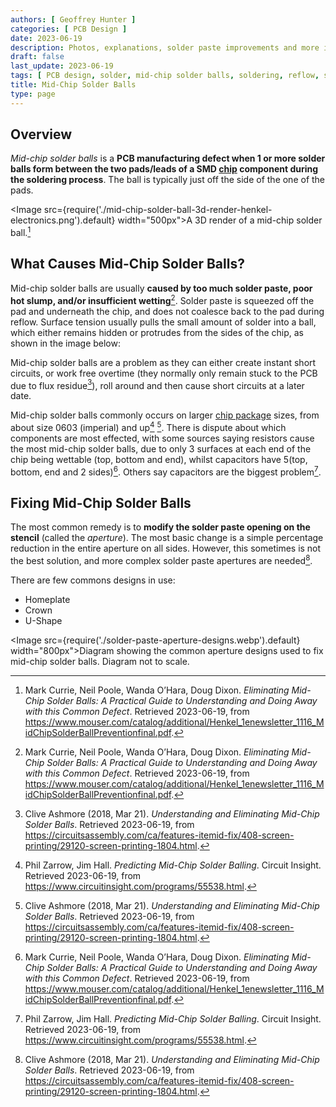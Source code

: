 ```yaml
---
authors: [ Geoffrey Hunter ]
categories: [ PCB Design ]
date: 2023-06-19
description: Photos, explanations, solder paste improvements and more info on mid-chip solder balls, a common PCB manufacturing defect.
draft: false
last_update: 2023-06-19
tags: [ PCB design, solder, mid-chip solder balls, soldering, reflow, solder, stencils, solder paste, PCBs, defects, manufacturing ]
title: Mid-Chip Solder Balls
type: page
---
```


<WarningIsNotes />

## Overview

_Mid-chip solder balls_ is a **PCB manufacturing defect when 1 or more solder balls form between the two pads/leads of a SMD [chip](/pcb-design/component-packages/chip-eia-component-packages/) component during the soldering process**. The ball is typically just off the side of the one of the pads.

<Image src={require('./mid-chip-solder-ball-3d-render-henkel-electronics.png').default} width="500px">A 3D render of a mid-chip solder ball.[^henkel-eliminating-mid-chip-solder-balls]</Image>

## What Causes Mid-Chip Solder Balls?

Mid-chip solder balls are usually **caused by too much solder paste, poor hot slump, and/or insufficient wetting**[^henkel-eliminating-mid-chip-solder-balls]. Solder paste is squeezed off the pad and underneath the chip, and does not coalesce back to the pad during reflow. Surface tension usually pulls the small amount of solder into a ball, which either remains hidden or protrudes from the sides of the chip, as shown in the image below:

Mid-chip solder balls are a problem as they can either create instant short circuits, or work free overtime (they normally only remain stuck to the PCB due to flux residue[^circuits-assembly-mid-chip-solder-balls]), roll around and then cause short circuits at a later date.

Mid-chip solder balls commonly occurs on larger [chip package](/pcb-design/component-packages/chip-eia-component-packages/) sizes, from about size 0603 (imperial) and up[^circuit-insight-predicting-mid-chip-solder-balling] [^circuits-assembly-mid-chip-solder-balls]. There is dispute about which components are most effected, with some sources saying resistors cause the most mid-chip solder balls, due to only 3 surfaces at each end of the chip being wettable (top, bottom and end), whilst capacitors have 5(top, bottom, end and 2 sides)[^henkel-eliminating-mid-chip-solder-balls]. Others say capacitors are the biggest problem[^circuit-insight-predicting-mid-chip-solder-balling].

## Fixing Mid-Chip Solder Balls

The most common remedy is to **modify the solder paste opening on the stencil** (called the _aperture_). The most basic change is a simple percentage reduction in the entire aperture on all sides. However, this sometimes is not the best solution, and more complex solder paste apertures are needed[^circuits-assembly-mid-chip-solder-balls].

There are few commons designs in use:

* Homeplate
* Crown
* U-Shape

<Image src={require('./solder-paste-aperture-designs.webp').default} width="800px">Diagram showing the common aperture designs used to fix mid-chip solder balls. Diagram not to scale.</Image>

[^circuit-insight-predicting-mid-chip-solder-balling]: Phil Zarrow, Jim Hall. _Predicting Mid-Chip Solder Balling_. Circuit Insight. Retrieved 2023-06-19, from https://www.circuitinsight.com/programs/55538.html.
[^henkel-eliminating-mid-chip-solder-balls]: Mark Currie, Neil Poole, Wanda O’Hara, Doug Dixon. _Eliminating Mid-Chip Solder Balls: A Practical Guide to Understanding and Doing Away with this Common Defect_. Retrieved 2023-06-19, from https://www.mouser.com/catalog/additional/Henkel_1enewsletter_1116_MidChipSolderBallPreventionfinal.pdf.
[^circuits-assembly-mid-chip-solder-balls]: Clive Ashmore (2018, Mar 21). _Understanding and Eliminating Mid-Chip Solder Balls_. Retrieved 2023-06-19, from https://circuitsassembly.com/ca/features-itemid-fix/408-screen-printing/29120-screen-printing-1804.html. 
